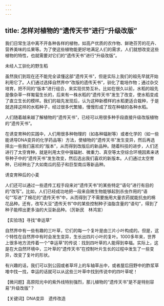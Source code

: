 ```yaml
---
---
---
```

title: 怎样对植物的“遗传天书”进行“升级改版”
---




我们日常生活中离不开各种各样的植物，如高产优质的农作物、鲜艳芬芳的花卉、营养美味的瓜果等。为了使这些植物能更好地满足人们的需求，人们就想改变这些植物的特性，也就需要对它们的“遗传天书”进行“升级改版”。

未经人工驯化的野生稻



虽然我们到现在还不能完全读懂这部“遗传天书”，但是实际上我们的祖先早就开始利用它了。人们通过选择自然界中“改版的遗传天书”，驯化了栽培作物；通过杂交培育，把不同的“版本”进行组合，来实现优势互补。比如在很久以前，水稻的祖先是像杂草一样匍匐生长的，后来有一株水稻的“遗传天书”发生了改变，使水稻变成了直立生长的模样。我们的祖先发现后，认为这种新模样的水稻更适合栽种，于是就选择这样的水稻种子，经过很多代繁殖，慢慢形成了现在种植的各种水稻。

人们随着越来越了解植物的“遗传天书”，已经可以用很多种手段直接升级改版植物的“遗传天书”。

在诱变育种的实践中，人们用很多种物理的（如各种辐射等）或者化学的（如一些能诱导DNA变异的化学药品等）方法，使植物的“遗传天书”发生变异，然后再选择出一些我们喜欢的“版本”，从而得到改版后的新品种。随着科技的进步，人们还进行了太空育种，就是利用太空中强辐射、微重力、真空等太空综合环境因素来诱导种子中的“遗传天书”发生改变，然后选出我们喜欢的新版本。人们通过太空育种，已经种出了大如南瓜的茄子和巨型南瓜等新品种。

诱变育种后的小麦



人们还可以通过一些遗传工程手段来对“遗传天书”的某些特定“语句”进行有目的的“改写”。比如，人们已经成功地把一段来自微生物能够起到杀虫作用的“语句”“写进”了棉花的“遗传天书”中，从而得到了不需要施用大量农药就能抗虫的棉花品种。还有，改写大豆“遗传天书”中的某些控制种子油脂含量的“语句”，得到了种子能榨出更多油的大豆新品种。（厉新民　林鸿宣）





【实验场】寻找“幸运草”

自然界中有一些有趣的三叶草，它们的每一个复叶是由三片小叶构成的。但是，这个特性在自然界中有时会发生变异，生长出四片小叶的复叶。1000多年来，世界上很多地方流传着一个“幸运草”的传说：找到四叶草的人能得到幸福。实际上，这是在大自然环境中，三叶草的“遗传天书”在控制叶片生长的过程中发生了一些变异，改变了复叶的形状。

有兴趣的话，我们可以到公园或者草坪上的车轴草丛中，或者屋后田野中的酢浆草堆中找一找，幸运的话就可以从这些三叶草中找到传说中的四叶草呢！

【微问题】高原阳光中的紫外线特别强烈，那儿植物的“遗传天书”是不是特别容易“升级改版”？

【关键词】DNA变异　遗传改造